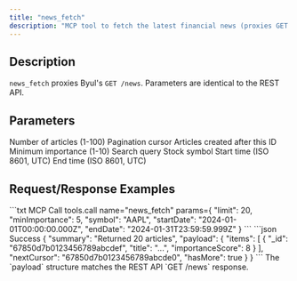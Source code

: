 ```yaml
---
title: "news_fetch"
description: "MCP tool to fetch the latest financial news (proxies GET /news)"
---
```


## Description

`news_fetch` proxies Byul's `GET /news`. Parameters are identical to the REST API.

## Parameters

<ParamField query="limit" type="integer" default="10">Number of articles (1-100)</ParamField>
<ParamField query="cursor" type="string">Pagination cursor</ParamField>
<ParamField query="sinceId" type="string">Articles created after this ID</ParamField>
<ParamField query="minImportance" type="integer" default="1">Minimum importance (1-10)</ParamField>
<ParamField query="q" type="string">Search query</ParamField>
<ParamField query="symbol" type="string">Stock symbol</ParamField>
<ParamField query="startDate" type="string">Start time (ISO 8601, UTC)</ParamField>
<ParamField query="endDate" type="string">End time (ISO 8601, UTC)</ParamField>

## Request/Response Examples

<RequestExample>
```txt MCP Call
tools.call name="news_fetch" params={
  "limit": 20,
  "minImportance": 5,
  "symbol": "AAPL",
  "startDate": "2024-01-01T00:00:00.000Z",
  "endDate": "2024-01-31T23:59:59.999Z"
}
```
</RequestExample>

<ResponseExample>
```json Success
{
  "summary": "Returned 20 articles",
  "payload": {
    "items": [
      { "_id": "67850d7b0123456789abcdef", "title": "...", "importanceScore": 8 }
    ],
    "nextCursor": "67850d7b0123456789abcde0",
    "hasMore": true
  }
}
```
</ResponseExample>

<Tip>
The `payload` structure matches the REST API `GET /news` response.
</Tip>


